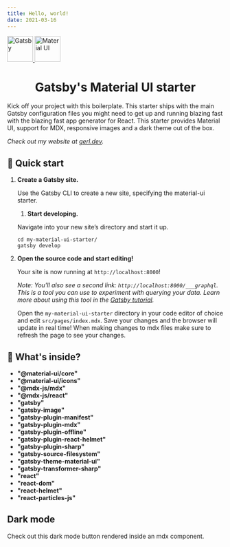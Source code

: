 ```yaml
---
title: Hello, world!
date: 2021-03-16
---
```



<div style={{display: "flex", justifyContent: "center", alignItems: "center"}}>
  <a href="https://www.gatsbyjs.com" style={{margin: "1rem"}}>
    <img
      alt="Gatsby"
      src="https://www.gatsbyjs.com/Gatsby-Monogram.svg"
      width="60"
    />
  </a>
   <a href="https://www.material-ui.com" style={{margin: "1rem"}}>
    <img
      alt="Material UI"
      src="https://material-ui.com/static/logo_raw.svg"
      width="60"
    />
  </a>
</div>
<h1 align="center">Gatsby's Material UI starter</h1>

Kick off your project with this boilerplate. This starter ships with the main Gatsby configuration files you might need to get up and running blazing fast with the blazing fast app generator for React.
This starter provides Material UI, support for MDX, responsive images and a dark theme out of the box.

_Check out my website at [gerl.dev](https://gerl.dev/)._

## 🚀 Quick start

1.  **Create a Gatsby site.**

    Use the Gatsby CLI to create a new site, specifying the material-ui starter.

    1.  **Start developing.**

    Navigate into your new site’s directory and start it up.

    ```shell
    cd my-material-ui-starter/
    gatsby develop
    ```

1.  **Open the source code and start editing!**

    Your site is now running at `http://localhost:8000`!

    _Note: You'll also see a second link: _`http://localhost:8000/___graphql`_. This is a tool you can use to experiment with querying your data. Learn more about using this tool in the [Gatsby tutorial](https://www.gatsbyjs.com/tutorial/part-five/#introducing-graphiql)._

    Open the `my-material-ui-starter` directory in your code editor of choice and edit `src/pages/index.mdx`. Save your changes and the browser will update in real time! When making changes to mdx files make sure to refresh the page to see your changes.

## 🧐 What's inside?

- **"@material-ui/core"**
- **"@material-ui/icons"**
- **"@mdx-js/mdx"**
- **"@mdx-js/react"**
- **"gatsby"**
- **"gatsby-image"**
- **"gatsby-plugin-manifest"**
- **"gatsby-plugin-mdx"**
- **"gatsby-plugin-offline"**
- **"gatsby-plugin-react-helmet"**
- **"gatsby-plugin-sharp"**
- **"gatsby-source-filesystem"**
- **"gatsby-theme-material-ui"**
- **"gatsby-transformer-sharp"**
- **"react"**
- **"react-dom"**
- **"react-helmet"**
- **"react-particles-js"**

## Dark mode

Check out this dark mode button rendered inside an mdx component.

<DarkModeButton />

